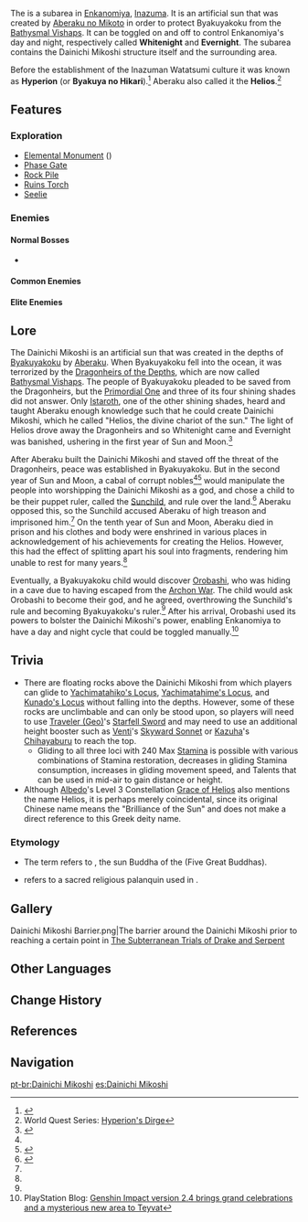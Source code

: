{{CustomTabs
|tab1 = Overview
|tab2 = Mechanism
}}
{{Location Infobox
|image        = Dainichi Mikoshi.png
|type         = Subarea
|region       = Inazuma
|map          = Enkanomiya
|area         = Enkanomiya
}}
The {{Lang|'''Dainichi Mikoshi'''|ja=大日御輿|ja_tl=Great Sun Mikoshi}} is a subarea in [[Enkanomiya]], [[Inazuma]]. It is an artificial sun that was created by [[Aberaku no Mikoto]] in order to protect Byakuyakoku from the [[Bathysmal Vishaps]]. It can be toggled on and off to control Enkanomiya's day and night, respectively called '''Whitenight''' and '''Evernight'''. The subarea contains the Dainichi Mikoshi structure itself and the surrounding area.

Before the establishment of the Inazuman Watatsumi culture it was known as '''Hyperion''' (or '''Byakuya no Hikari''').<ref>{{Ref/Quest|The Subterranean Trials of Drake and Serpent}}</ref> Aberaku also called it the '''Helios'''.<ref>World Quest Series: [[Hyperion's Dirge]]</ref>

==Features==
===Exploration===
*[[Elemental Monument]] ({{Hydro}})
*[[Phase Gate]]
*[[Rock Pile]]
*[[Ruins Torch]]
*[[Seelie]]

===Enemies===
====Normal Bosses====
*{{Enemy|Coral Defenders}}

====Common Enemies====
{{Column|2|
*{{Enemy|Hilichurl}}
*{{Enemy|Hilichurl Fighter}}
*{{Enemy|Hilichurl Berserker}}
*{{Enemy|Hilichurl Shooter}}
*{{Enemy|Wooden Shield Hilichurl Guard}}
*{{Enemy|Cryo Hilichurl Shooter}}
*{{Enemy|Pyro Hilichurl Shooter}}
*{{Enemy|Electro Samachurl}}
*{{Enemy|Hydro Samachurl}}
}}

====Elite Enemies====
{{Column|2|
*{{Enemy|Abyss Herald: Wicked Torrents}}
*{{Enemy|Electro Abyss Mage}}
*{{Enemy|Hydro Abyss Mage}}
*{{Enemy|Pyro Abyss Mage}}
*{{Enemy|Crackling Axe Mitachurl}}
*{{Enemy|Blazing Axe Mitachurl}}
*{{Enemy|Thundercraven Rifthound Whelp}}
*{{Enemy|Ruin Cruiser}}
*{{Enemy|Ruin Guard}}
}}

==Lore==
{{See also|Enkanomiya#History}}
The Dainichi Mikoshi is an artificial sun that was created in the depths of [[Byakuyakoku]] by [[Aberaku]]. When Byakuyakoku fell into the ocean, it was terrorized by the [[Dragonheirs of the Depths]], which are now called [[Bathysmal Vishaps]]. The people of Byakuyakoku pleaded to be saved from the Dragonheirs, but the [[Primordial One]] and three of its four shining shades did not answer. Only [[Istaroth]], one of the other shining shades, heard and taught Aberaku enough knowledge such that he could create Dainichi Mikoshi, which he called "Helios, the divine chariot of the sun." The light of Helios drove away the Dragonheirs and so Whitenight came and Evernight was banished, ushering in the first year of Sun and Moon.<ref name="tokoyokoku">{{Ref/Book|The Byakuyakoku Collection|1|The Serpent and Drakes of Tokoyokoku}}</ref>

After Aberaku built the Dainichi Mikoshi and staved off the threat of the Dragonheirs, peace was established in Byakuyakoku. But in the second year of Sun and Moon, a cabal of corrupt nobles<ref name="tokoyokoku" /><ref>{{Ref/Quest|Lotus Eater}}</ref> would manipulate the people into worshipping the Dainichi Mikoshi as a god, and chose a child to be their puppet ruler, called the [[Sunchild]], and rule over the land.<ref name="dirge">{{Ref/Quest|Hyperion's Dirge (Quest)}}</ref> Aberaku opposed this, so the Sunchild accused Aberaku of high treason and imprisoned him.<ref name="dirge" /> On the tenth year of Sun and Moon, Aberaku died in prison and his clothes and body were enshrined in various places in acknowledgement of his achievements for creating the Helios. However, this had the effect of splitting apart his soul into fragments, rendering him unable to rest for many years.<ref name="dirge" />

Eventually, a Byakuyakoku child would discover [[Orobashi]], who was hiding in a cave due to having escaped from the [[Archon War]]. The child would ask Orobashi to become their god, and he agreed, overthrowing the Sunchild's rule and becoming Byakuyakoku's ruler.<ref name="tokoyokoku" /> After his arrival, Orobashi used its powers to bolster the Dainichi Mikoshi's power, enabling Enkanomiya to have a day and night cycle that could be toggled manually.<ref name="PS2021-12-26">PlayStation Blog: [https://blog.playstation.com/2021/12/26/genshin-impact-version-2-4-brings-grand-celebrations-and-a-mysterious-new-area-to-teyvat/ Genshin Impact version 2.4 brings grand celebrations and a mysterious new area to Teyvat]</ref>

==Trivia==
* There are floating rocks above the Dainichi Mikoshi from which players can glide to [[Yachimatahiko's Locus]], [[Yachimatahime's Locus]], and [[Kunado's Locus]] without falling into the depths. However, some of these rocks are unclimbable and can only be stood upon, so players will need to use [[Traveler (Geo)]]'s [[Starfell Sword]] and may need to use an additional height booster such as [[Venti]]'s [[Skyward Sonnet]] or [[Kazuha]]'s [[Chihayaburu]] to reach the top.
** Gliding to all three loci with 240 Max [[Stamina]] is possible with various combinations of Stamina restoration, decreases in gliding Stamina consumption, increases in gliding movement speed, and Talents that can be used in mid-air to gain distance or height.
* Although [[Albedo]]'s Level 3 Constellation [[Grace of Helios]] also mentions the name Helios, it is perhaps merely coincidental, since its original Chinese name {{lang|zh=太阳之华}} means the "Brilliance of the Sun" and does not make a direct reference to this Greek deity name.

===Etymology===
* The term {{Lang|mini=1|ja=大日}} refers to {{Lang|{{w|Vairocana}}|ja={{Rubi|大|だい|日|にち|如|にょ|来|らい}}|ja_rm=Dainichi Nyorai}}, the sun Buddha of the {{w|Five Tathāgatas}} (Five Great Buddhas).
* {{Lang|{{w|Mikoshi}}|ja=御輿|ja_rm=Mikoshi}} refers to a sacred religious palanquin used in {{w|Shinto}}.

==Gallery==
<gallery hideaddbutton="true" captionalign="center">
Dainichi Mikoshi Barrier.png|The barrier around the Dainichi Mikoshi prior to reaching a certain point in [[The Subterranean Trials of Drake and Serpent]]
</gallery>

==Other Languages==
{{Other Languages
|en      = Dainichi Mikoshi
|zhs     = 大日御舆
|zhs_rm  = Dàrì Yùyú
|zht     = 大日禦輿
|zht_rm  = Dàrì Yùyú
|zh_tl   = Great Sun Religious Monument
|ja      = {{Rubi|大|だい|日|にち|御|み|輿|こし}}
|ja_rm   = Dainichi Mikoshi<ref>[[Map]], Label: Dainichi Mikoshi (Japanese)</ref>
|ja_tl   = Great Sun Religious Monument
|zhja_note = See [[#Etymology|Etymology]] for explanation.
|ko      = 다이니치 미코시
|ko_rm   = Dainichi Mikosi
|es      = Dainichi Mikoshi
|fr      = Dainichi Mikoshi
|ru      = Дайнити Микоси
|th      = Dainichi Mikoshi
|vi      = Dainichi Mikoshi
|de      = Dainichi Mikoshi
|id      = Dainichi Mikoshi
|pt      = Dainichi Mikoshi
}}

==Change History==
{{Change History|2.4}}

==References==
{{Reflist}}

==Navigation==
{{Area Navbox|Inazuma}}

[[pt-br:Dainichi Mikoshi]]
[[es:Dainichi Mikoshi]]